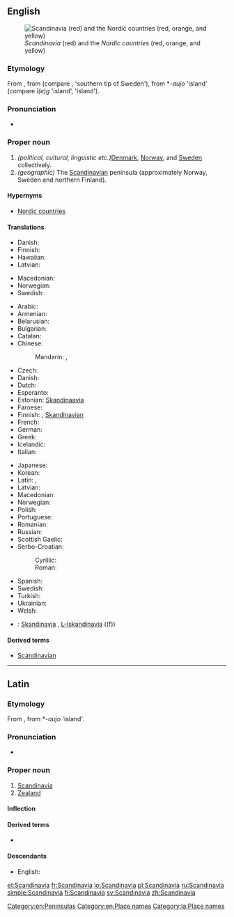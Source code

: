 ==English==
[[Image:Scandinavia location map definitions.PNG|thumb|right|''Scandinavia'' (red) and the ''Nordic countries'' (red, orange, and yellow)]]

===Etymology===
From {{etyl|la}} {{term|Scandinavia|Scandināvia|lang=la}}, from {{etyl|gem-pro|en}} {{recons|Skaþinawjō||Scadia island|lang=gem-pro}} (compare {{etyl|ang|-}} {{term|Scedenig|lang=ang}}, {{etyl|non|-}} {{term|Skaney|lang=non}} 'southern tip of Sweden'), from *-''aujo'' 'island' (compare {{etyl|ang|-}} ''ī(e)g'' 'island', {{etyl|non|-}} {{term|ey}} 'island').

===Pronunciation===
* {{rhymes|eɪviə}}

===Proper noun===
{{en-proper noun}}

# ''(political, cultural, linguistic etc.) ''[[Denmark]], [[Norway]], and [[Sweden]] collectively.
# ''(geographic)'' The [[Scandinavian]] peninsula (approximately Norway, Sweden and northern Finland).

====Hypernyms====
* {{sense|group of countries}}  [[Nordic countries]]

====Translations====
{{trans-top|Denmark, Norway, and Sweden}}
* Danish: {{t-|da|Skandinavien}}
* Finnish: {{t+|fi|Skandinavia}}
* Hawaiian: {{tø|haw|Sekanedinawia}}
* Latvian: {{t|lv|Skandināvija|f}}
{{trans-mid}}
* Macedonian: {{t-|mk|Скандинавија|f|tr=Skandinávija|sc=Cyrl}}
* Norwegian: {{t-|no|Skandinavia}}
* Swedish: {{t+|sv|Skandinavien}}
{{trans-bottom}}

{{trans-top|peninsula}}
* Arabic: {{t-|ar|إسكندينافيا|f|tr='iskandinaafya|sc=Arab}}
* Armenian: {{t-|hy|Սկանդինավիա|tr=Skandinavia}}
* Belarusian: {{t-|be|Скандынавія|f|tr=Skandynávija|sc=Cyrl}}
* Bulgarian: {{t-|bg|Скандинавия|f|tr=Skandinávija|sc=Cyrl}}
* Catalan: {{t-|ca|Escandinàvia|f}}
* Chinese:
*: Mandarin: {{t|cmn|斯堪的納維亞|sc=Hani}}, {{t|cmn|斯堪的纳维亚|tr=Sīkāndìnàwéiyǎ|sc=Hani}}
* Czech: {{t+|cs|Skandinávie|f}}
* Danish: {{t-|da|Skandinavien}}
* Dutch: {{t-|nl|Scandinavië|n}}
* Esperanto: {{t-|eo|Skandinavio}}
* Estonian: [[Skandinaavia]]
* Faroese: {{t-|fo|Skandinavia|f|n}}
* Finnish: {{t+|fi|Skandinavia}}, [[Skandinavia#Finnish|Skandinavian]] {{t+|fi|niemimaa}}
* French: {{t+|fr|Scandinavie|f}}
* German: {{t+|de|Skandinavien|n}}
* Greek: {{t-|el|Σκανδιναβία|f|tr=Skandinavía}}
* Icelandic: {{t+|is|Skandinavía}}
* Italian: {{t-|it|Scandinavia|f}}
{{trans-mid}}
* Japanese: {{t-|ja|スカンディナヴィア|tr=Sukandinavia|sc=Jpan}}
* Korean: {{t+|ko|스칸디나비아|tr=Seukandinabia|sc=Kore}}
* Latin: {{t-|la|Scandia}}, {{t-|la|Scandinavia}}
* Latvian: {{t-|lv|Skandināvija|f}}
* Macedonian: {{t-|mk|Скандинавија|f|tr=Skandinávija|sc=Cyrl}}
* Norwegian: {{t-|no|Skandinavia}}
* Polish: {{t+|pl|Skandynawia|f}}
* Portuguese: {{t-|pt|Escandinávia|f}}
* Romanian: {{t-|ro|Scandinavia|f}}
* Russian: {{t+|ru|Скандинавия|f|tr=Skandinávija}}
* Scottish Gaelic: {{t-|gd|Lochlann|m|f}}
* Serbo-Croatian:
*: Cyrillic: {{t-|sh|Скандинавија|f}}
*: Roman: {{t-|sh|Skandinavija|f}}
* Spanish: {{t+|es|Escandinavia|f}}
* Swedish: {{t+|sv|Skandinaviska halvön}}
* Turkish: {{t-|tr|İskandinavya}}
* Ukrainian: {{t-|uk|Скандинавія|f|tr=Skandynávija|sc=Cyrl}}
* Welsh: {{t-|cy|Llychlyn}}
{{trans-bottom}}

{{checktrans-top}}
* {{ttbc|mt}}: [[Skandinavja]] {{f}}, [[L-Iskandinavja]] ((f))
{{trans-bottom}}

====Derived terms====
* [[Scandinavian]]

[[Category:en:Peninsulas]]
[[Category:en:Place names]]

----

==Latin==
{{wikipedia|lang=la}}

===Etymology===
From {{etyl|gem-pro|la}} {{recons|Skaþinawjō||Scadia island|lang=gem-pro}}, from *-''aujo'' 'island'.

===Pronunciation===
* {{a|Classical}} {{IPA|/skan.diˈnaː.wi.a/|lang=la}}

===Proper noun===
{{la-proper noun|Scandināvia|Scandinaviae|Scandināviae|f|first}}

# [[#English|Scandinavia]]
# [[Zealand]]

====Inflection====
{{la-decl-1st-loc|Scandinavi|Scandināvi}}

====Derived terms====
* {{l|la|scandinavicus|scandināvicus}}

====Descendants====
* English: {{l|en|Scandinavia}}

[[Category:la:Place names]]

[[et:Scandinavia]]
[[fr:Scandinavia]]
[[io:Scandinavia]]
[[pl:Scandinavia]]
[[ru:Scandinavia]]
[[simple:Scandinavia]]
[[fi:Scandinavia]]
[[sv:Scandinavia]]
[[zh:Scandinavia]]